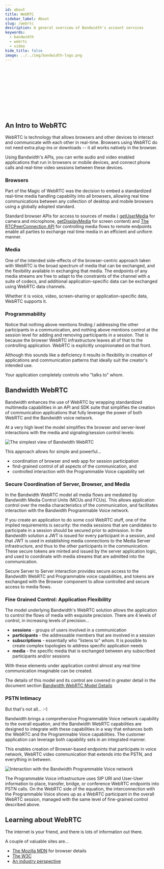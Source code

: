 ```yaml
---
id: about
title: WebRTC
sidebar_label: About
slug: /webrtc
description: A general overview of Bandwidth's account services
keywords:
  - bandwidth
  - webrtc
  - video
hide_title: false
image: ../../img/bandwidth-logo.png
---
```



<Svg className='about-image' /> <br/>

## An Intro to WebRTC

WebRTC is technology that allows browsers and other devices to interact and communicate with each other in real-time. Browsers using WebRTC do not need extra plug-ins or downloads -- it all works natively in the browser.

Using Bandwidth's APIs, you can write audio and video enabled applications that run in browsers or mobile devices, and connect phone calls and real-time video sessions between these devices.

### Browsers

Part of the Magic of WebRTC was the decision to embed a standardized real-time media handling capability into all browsers, allowing real time communications between any collection of desktop and mobile browsers using a globally adopted standard.

Standard browser APIs for access to sources of media ( [getUserMedia](https://developer.mozilla.org/en-US/docs/Web/API/MediaDevices/getUserMedia) for camera and microphone, [getDisplayMedia](https://developer.mozilla.org/en-US/docs/Web/API/MediaDevices/getDisplayMedia) for screen content) and [The RTCPeerConnection API](https://developer.mozilla.org/en-US/docs/Web/API/RTCPeerConnection) for controlling media flows to remote endpoints enable all parties to exchange real time media in an efficient and uniform manner.

### Media

One of the intended side-effects of the browser-centric approach taken with WebRTC is the broad spectrum of media that can be exchanged, and the flexibility available in exchanging that media. The endpoints of any media streams are free to adapt to the constraints of the channel with a suite of codecs, and additional application-specific data can be exchanged using WebRTC data channels.

Whether it is voice, video, screen-sharing or application-specific data, WebRTC supports it.

### Programmability

Notice that nothing above mentions finding / addressing the other participants in a communication, and nothing above mentions control at the session level for adding and removing participants in a session. That is because the browser WebRTC infrastructure leaves all of that to the controlling application. WebRTC is explicitly unopinionated on that front.

Although this sounds like a deficiency it results in flexibility in creation of applications and communication patterns that ideally suit the creator's intended use.

Your application completely controls who "talks to" whom.

## Bandwidth WebRTC

Bandwidth enhances the use of WebRTC by wrapping standardized multimedia capabilities in an API and SDK suite that simplifies the creation of communication applications that fully leverage the power of both WebRTC and the Bandwidth voice network.

At a very high level the model simplifies the browser and server-level interactions with the media and signaling/session control levels:

<img
  src='../../img/simple.svg'
  alt="The simplest view of Bandwidth WebRTC"
  class="center"
/>

This approach allows for simple and powerful...

- coordination of browser and web app for session participation
- find-grained control of all aspects of the communication, and
- controlled interaction with the Programmable Voice capability set

### Secure Coordination of Server, Browser, and Media

In the Bandwidth WebRTC model all media flows are mediated by Bandwidth Media Control Units (MCUs and FCUs). This allows application control over the media characteristics of the communication, and facilitates interaction with the Bandwidth Programmable Voice network.

If you create an application to do some cool WebRTC stuff, one of the implied requirements is security: the media sessions that are candidates to participate in a session should be secured prior to admission. In the Bandwidth solution a JWT is issued for every participant in a session, and that JWT is used in establishing media connections to the Media Server infrastructure, and thus to the other participants in the communication. These secure tokens are minted and issued by the server application logic, and used to coordinate with media streams that are admitted into the communication.

Secure Server to Server interaction provides secure access to the Bandwidth WebRTC and Programmable voice capabilities, and tokens are exchanged with the Browser component to allow controlled and secure access to media flows.

### Fine Grained Control: Application Flexibility

The model underlying Bandwidth's WebRTC solution allows the application to control the flows of media with exquisite precision. There are 4 levels of control, in increasing levels of precision...

- **sessions** - groups of users involved in a communication
- **participants** - the addressable members that are involved in a session
- **subscriptions** - essentially who "listens to" whom. It is possible to create complex topologies to address specific application needs
- **media** - the specific media that is exchanged between any subscribed participants and/or sessions

With these elements under application control almost any real time communication imaginable can be created.

The details of this model and its control are covered in greater detail in the document section [Bandwidth WebRTC Model Details](overview.md)

### PSTN Intimacy

But that's not all... :-)

Bandwidth brings a comprehensive Programmable Voice network capability to the overall equation, and the Bandwidth WebRTC capabilities are designed to integrate with these capabilities in a way that enhances both the WebRTC and the Programmable Voice capabilities. The customer application can leverage both capability sets in an integrated manner.

This enables creation of Browser-based endpoints that participate in voice network, WebRTC video communication that extends into the PSTN, and everything in between.

<img
  src='../../img/end-end_media_and_signaling.svg'
  alt="Interaction with the Bandwidth Programmable Voice network"
  class="center"
/>

The Programmable Voice infrastructure uses SIP URI and User-User information to place, transfer, bridge, or conference WebRTC endpoints into PSTN calls. On the WebRTC side of the equation, the interconnection with the Programmable Voice shows up as a WebRTC participant in the overall WebRTC session, managed with the same level of fine-grained control described above.

## Learning about WebRTC

The internet is your friend, and there is lots of information out there.

A couple of valuable sites are...

- [The Mozilla MDN](https://developer.mozilla.org/en-US/docs/Web/API/WebRTC_API) for browser details
- [The W3C](https://www.w3.org/TR/webrtc/)
- [An industry perspective](https://bloggeek.me/what-is-webrtc/)
